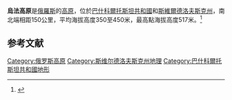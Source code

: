 '''烏法高原'''是[[俄羅斯|俄羅斯]]的[[高原|高原]]，位於[[巴什科爾托斯坦共和國|巴什科爾托斯坦共和國]]和[[斯維爾德洛夫斯克州|斯維爾德洛夫斯克州]]，南北端相距150公里，平均海拔高度350至450米，最高點海拔高度517米。<ref>{{cite web
 | url = http://bse.sci-lib.com/article114868.html
 | title = Уфимское плато
 | accessdate = 2012-02-04
 | publisher = Большая Советская Энциклопедия
 | language = ru
 | archive-date = 2018-08-28
 | archive-url = https://web.archive.org/web/20180828001713/http://bse.sci-lib.com/article114868.html
 | dead-url = no
 }}</ref>

== 参考文献 ==
{{reflist}}

{{Russia-geo-stub}}
[[Category:俄罗斯高原|Category:俄罗斯高原]]
[[Category:斯维尔德洛夫斯克州地理|Category:斯维尔德洛夫斯克州地理]]
[[Category:巴什科爾托斯坦共和國地形|Category:巴什科爾托斯坦共和國地形]]